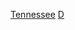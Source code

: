{{United States topic|prefix=:Category:各年代}}
{{Commons category|Tennessee by decade}}

[[Category:各年代美国各州|Tennessee]]
[[Category:田纳西州各时期历史|D]]